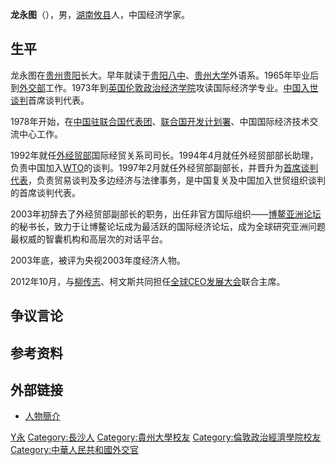{{Citation style|time=2021-05-23T12:16:18+00:00}}
'''龙永图'''（{{bd|1943年|5月1日|catIdx=L龙}}），男，[[湖南|湖南]][[攸县|攸县]]人，中国经济学家。

== 生平 ==
龙永图在[[贵州|贵州]][[贵阳|贵阳]]长大。早年就读于[[贵阳八中|贵阳八中]]、[[贵州大学|贵州大学]]外语系。1965年毕业后到[[中华人民共和国外交部|外交部]]工作。1973年到[[英国|英国]][[伦敦政治经济学院|伦敦政治经济学院]]攻读国际经济学专业。[[中国入世谈判|中国入世谈判]]首席谈判代表。

1978年开始，在[[中国驻联合国代表团|中国驻联合国代表团]]、[[联合国开发计划署|联合国开发计划署]]、中国国际经济技术交流中心工作。

1992年就任[[外经贸部|外经贸部]]国际经贸关系司司长。1994年4月就任外经贸部部长助理，负责中国加入[[WTO|WTO]]的谈判。1997年2月就任外经贸部副部长，并晋升为[[首席谈判代表|首席谈判代表]]，负责贸易谈判及多边经济与法律事务，是中国复关及中国加入世贸组织谈判的首席谈判代表。

2003年初辞去了外经贸部副部长的职务，出任非官方国际组织——[[博鳌亚洲论坛|博鳌亚洲论坛]]的秘书长，致力于让博鳌论坛成为最活跃的国际经济论坛，成为全球研究亚洲问题最权威的智囊机构和高层次的对话平台。

2003年底，被评为央视2003年度经济人物。

2012年10月，与[[柳传志|柳传志]]、柯文斯共同担任[[全球CEO发展大会|全球CEO发展大会]]联合主席。

== 争议言论 ==
{{cquote2|对待[[刁民|刁民]]，政府要硬气，不要被刁民挟持。<ref>http://finance.sina.com.cn/review/essay/20080711/07505080913.shtml 龙永图要硬气之说忽视了国情</ref>|博鳌亚洲论坛秘书长龙永图|[[广东省|广东]][[增城市|增城]]公园化战略研讨会}}

{{cquote2|我觉得全世界特别是很多媒体谈中国的泡沫，谈了很多年，好像从来没有出现过真正的全面的泡沫，所以我觉得从中国经济发展的阶段和发展的势头来看，特别是中国巨大的势头，总得来讲不存在泡沫的问题，很多的问题还是继续发展的问题。

……

中国的泡沫应该分地区、行业、时间，所以从房地产的问题来讲谈不上复苏，因为中国的房地产不是复苏的问题，中国的房地产是健康的发展，不需要打压。<ref>{{cite news|url=http://www.chinanews.com/cj/cj-gncj/news/2010/04-09/2217528.shtml|title=龙永图：中国经济不存在泡沫 无需打压房地产|date=2010年4月9日|publisher=中国新闻网}}</ref><ref>http://cq.focus.cn/news/2010-04-13/904527.html 牛刀：龙永图力挺高房价是什么原因？</ref>}}

{{cquote2|[[中国汽车制造业|中国汽车产业]]不必刻意追求自主品牌<ref>http://business.sohu.com/20051228/n241180710.shtml 龙永图为什么被骂</ref>}}

{{cquote2|“中国汽车业不一定需要自主品牌”—— 2005年花都汽车论坛
　　龙永图的观点是，中国汽车业不必刻意追求自主品牌，“只要其中许多核心零部件和核心技术是在中国开发、在中国使用的，它叫什么名字就已经不重要了，关键是在高起点的基础上参与全球化的合作和竞争”。}}
{{cquote2|“对待刁民，政府要硬气，不要被刁民挟持。“—— 2008年广东增城公园化战略研讨会
　　博鳌亚洲论坛秘书长龙永图日前在出席广东省增城市公园化战略研讨会时表示，对待刁民政府要硬气，不要被刁民挟持。谈到当下时有出现的“最牛钉子户”，龙永图认为，要平等协商但不能要价过高。他认为，有些钉子户要价过高，不光要房价还要地价，而地是国家所有的，因此政府要以人为本、以大多数人的利益为本，不能做群众的尾巴。博鳌亚洲论坛秘书长龙永图在出席增城市公园化战略研讨会时表示，建议发行土地票，农民进城工作后，可以通过土地票将农村的土地到城市来置换，以提高土地的利用率。}}
{{cquote2|“2/3房子应由政府供应”—— 2009年中国(南京)城市运营及区域经济发展高峰论坛
　　据媒体报道，在南京一个论坛上，中国入世首席谈判代表、现任博鳌亚洲论坛秘书长龙永图出语不凡。他说，“2/3的房子都应由政府提供，1/3开发商去做，这样才能把房价问题解决”。在土地供应方面，他表示政府应该把交通方便的地段留下来给老百姓盖房子，富人有钱，可以把高档房建到郊区去。}}

== 参考资料 ==
{{reflist}}

== 外部链接 ==
* [http://index.business.sohu.com/person/plist.php?userid=779 人物簡介]{{dead link|date=2018年5月 |bot=InternetArchiveBot |fix-attempted=yes }}

{{Authority control}}
{{DEFAULTSORT:Long龍}}
[[Category:龍姓|Y永]]
[[Category:長沙人|Category:長沙人]]
[[Category:貴州大學校友|Category:貴州大學校友]]
[[Category:倫敦政治經濟學院校友|Category:倫敦政治經濟學院校友]]
[[Category:中華人民共和國外交官|Category:中華人民共和國外交官]]